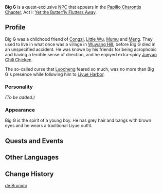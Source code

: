 {{Meta
<!-- REMOVE THIS TEMPLATE AFTER ADDING MISSING INFO -->
|missing_NPC_profile  = yes
}}
{{Character Infobox
|type             = Quest NPC
|deceased         = Past
|image            = NPC Big G.png
|region           = Liyue
}}
'''Big G''' is a quest-exclusive [[NPC]] that appears in the [[Papilio Charontis Chapter]], Act I: [[Yet the Butterfly Flutters Away]].

==Profile==
Big G was a childhood friend of [[Congzi]], [[Little Wu]], [[Mumu]] and [[Meng]]. They used to live in what once was a village in [[Wuwang Hill]], before Big G died in an unspecified accident. He was known by his friends for being acrophobic and having a terrible sense of direction, and he enjoyed extra-spicy [[Jueyun Chili Chicken]].

The so-called curse that [[Luocheng]] feared so much, was no more than Big G's presence while following him to [[Liyue Harbor]].

===Personality===
''(To be added.)''

===Appearance===
Big G is the spirit of a young boy. He has grey hair and bangs with brown eyes and he wears a traditional Liyue outfit.

==Quests and Events==
{{Quests and Events}}

==Other Languages==
{{Other Languages
|en      = Big G
|zhs     = 狼哥
|zhs_rm  = Láng-gē
|zht     = 狼哥
|zht_rm  = Láng-gē
|zh_tl   = Brother Wolf
|ja      = 狼兄貴
|ja_rm   = Rou-aniki{{Assumed}}
|ja_tl   = Brother Wolf
|ko      = 대범
|ko_rm   = Daebeom
|ko_tl   = Big Tiger
|es      = El Temible Lang
|es_tl   = The Fearsome Lang
|fr      = P'tit Costaud
|fr_tl   = Lil' Strong
|ru      = Большой Г
|ru_tl   = Big G
|th      = Big G
|vi      = Big G
|de      = Brummi
|de_tl   = Truck
|id      = Big G
|pt      = Grande G
|pt_tl   = Big G
|tr      = Koca G
|tr_tl   = 
|it      = Lang
|it_tl   = Lang
}}

==Change History==
{{Change History|1.3}}

[[de:Brummi]]